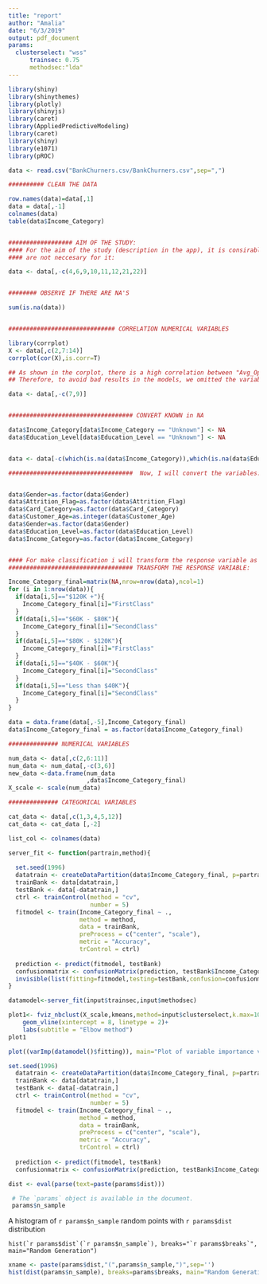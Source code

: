 ```yaml
---
title: "report"
author: "Amalia"
date: "6/3/2019"
output: pdf_document
params: 
  clusterselect: "wss"
      trainsec: 0.75
      methodsec:"lda"
---
```



```r
library(shiny)
library(shinythemes)
library(plotly)
library(shinyjs)
library(caret)
library(AppliedPredictiveModeling)
library(caret)
library(shiny)
library(e1071)
library(pROC)

```



```r
data <- read.csv("BankChurners.csv/BankChurners.csv",sep=",")

########## CLEAN THE DATA 

row.names(data)=data[,1]
data = data[,-1]
colnames(data)
table(data$Income_Category)


################## AIM OF THE STUDY:
#### For the aim of the study (description in the app), it is consirable eliminate the following variables which 
#### are not neccesary for it:

data <- data[,-c(4,6,9,10,11,12,21,22)]


######## OBSERVE IF THERE ARE NA'S

sum(is.na(data))  


############################## CORRELATION NUMERICAL VARIABLES

library(corrplot)
X <- data[,c(2,7:14)]
corrplot(cor(X),is.corr=T)

## As shown in the corplot, there is a high correlation between "Avg_Open_To_Buy" and "Credit_Limit"
## Therefore, to avoid bad results in the models, we omitted the variables "Credit_Limit" and "Total_Trans_Ct".

data <- data[,-c(7,9)]


################################### CONVERT KNOWN in NA

data$Income_Category[data$Income_Category == "Unknown"] <- NA
data$Education_Level[data$Education_Level == "Unknown"] <- NA


data <- data[-c(which(is.na(data$Income_Category)),which(is.na(data$Education_Level))),]

###################################  Now, I will convert the variables:


data$Gender=as.factor(data$Gender)
data$Attrition_Flag=as.factor(data$Attrition_Flag)
data$Card_Category=as.factor(data$Card_Category)
data$Customer_Age=as.integer(data$Customer_Age)
data$Gender=as.factor(data$Gender)
data$Education_Level=as.factor(data$Education_Level)
data$Income_Category=as.factor(data$Income_Category)


#### For make classification i will transform the response variable as follow:
################################### TRANSFORM THE RESPONSE VARIABLE:

Income_Category_final=matrix(NA,nrow=nrow(data),ncol=1)
for (i in 1:nrow(data)){
  if(data[i,5]=="$120K +"){
    Income_Category_final[i]="FirstClass"
  }
  if(data[i,5]=="$60K - $80K"){
    Income_Category_final[i]="SecondClass"
  }
  if(data[i,5]=="$80K - $120K"){
    Income_Category_final[i]="FirstClass"
  }
  if(data[i,5]=="$40K - $60K"){
    Income_Category_final[i]="SecondClass"
  }
  if(data[i,5]=="Less than $40K"){
    Income_Category_final[i]="SecondClass"
  }
}

data = data.frame(data[,-5],Income_Category_final)
data$Income_Category_final = as.factor(data$Income_Category_final)

############## NUMERICAL VARIABLES

num_data <- data[,c(2,6:11)]
num_data <- num_data[,-c(3,6)]
new_data <-data.frame(num_data
                      ,data$Income_Category_final)
X_scale <- scale(num_data)

############## CATEGORICAL VARIABLES

cat_data <- data[,c(1,3,4,5,12)]
cat_data <- cat_data [,-2]

list_col <- colnames(data)
```


```r
server_fit <- function(partrain,method){
  
  set.seed(1996)
  datatrain <- createDataPartition(data$Income_Category_final, p=partrain, list=FALSE)
  trainBank <- data[datatrain,]
  testBank <- data[-datatrain,]
  ctrl <- trainControl(method = "cv", 
                       number = 5)
  fitmodel <- train(Income_Category_final ~ ., 
                    method = method,
                    data = trainBank,
                    preProcess = c("center", "scale"),
                    metric = "Accuracy",
                    trControl = ctrl)
  
  prediction <- predict(fitmodel, testBank)
  confusionmatrix <- confusionMatrix(prediction, testBank$Income_Category_final)
  invisible(list(fitting=fitmodel,testing=testBank,confusion=confusionmatrix))
}
```


```r
datamodel<-server_fit(input$trainsec,input$methodsec)
```

```r
plot1<- fviz_nbclust(X_scale,kmeans,method=input$clusterselect,k.max=10)+
    geom_vline(xintercept = 8, linetype = 2)+
    labs(subtitle = "Elbow method")
plot1
```


```r
plot((varImp(datamodel()$fitting)), main="Plot of variable importance values")
```



 
```r
set.seed(1996)
  datatrain <- createDataPartition(data$Income_Category_final, p=partrain, list=FALSE)
  trainBank <- data[datatrain,]
  testBank <- data[-datatrain,]
  ctrl <- trainControl(method = "cv", 
                       number = 5)
  fitmodel <- train(Income_Category_final ~ ., 
                    method = method,
                    data = trainBank,
                    preProcess = c("center", "scale"),
                    metric = "Accuracy",
                    trControl = ctrl)
  
  prediction <- predict(fitmodel, testBank)
  confusionmatrix <- confusionMatrix(prediction, testBank$Income_Category_final)
```
 
 
```r
dist <- eval(parse(text=paste(params$dist)))
```

```r
 # The `params` object is available in the document.
 params$n_sample
```

 A histogram of `r params$n_sample` random points with `r params$dist` distribution

 <pre class="r"><code class="hljs">hist(`r params$dist`(`r params$n_sample`), breaks=<span class="hljs-string">"`r params$breaks`"</span>, main=<span class="hljs-string">"Random Generation"</span>)</code></pre>

```r
xname <- paste(params$dist,"(",params$n_sample,")",sep='')
hist(dist(params$n_sample), breaks=params$breaks, main="Random Generation", xlab = xname )
```